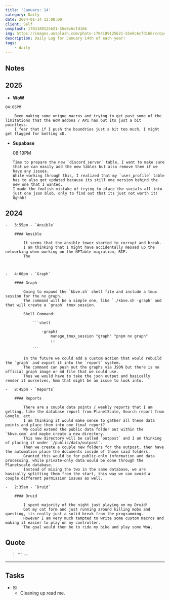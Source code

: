 ```yaml
---
title: 'January: 14'
category: Daily
date: 2024-01-14 12:00:00
client: Self
unsplash: 1704189125621-55e8c6cfd166
img: https://images.unsplash.com/photo-1704189125621-55e8c6cfd166?crop=entropy&cs=srgb&fm=jpg&ixid=MnwzNjM5Nzd8MHwxfHJhbmRvbXx8fHx8fHx8fDE2ODE3NDg2ODY&ixlib=rb-4.0.3&q=85
description: Daily Log for January 14th of each year!
tags:
    - daily
---
```


## Notes

## 2025

-    **WoW**

    04:05PM

        Been making some unique macros and trying to get past some of the limitations that the WoW addons / API has but its just a bit pointless.
        I fear that if I push the boundries just a bit too much, I might get flagged for botting xD.

-   **Supabase**

    08:19PM

        Time to prepare the new `discord_server` table, I want to make sure that we can easily add the new tables but also remove them if we have any issues.
        While working through this, I realized that my `user_profile` table has to also get updated because its still one version behind the new one that I wanted.
        I made the foolish mistake of trying to place the socials all into just one json blob, only to find out that its just not worth it!
        Ughhh!

## 2024

    -   3:55pm - `Ansible`

        #### Ansible
        
            It seems that the ansible tower started to corrupt and break.
            I am thinking that I might have accidentally messed up the networking when working on the NFTable migration, RIP.
            The 



    -   4:00pm - `Graph`

        #### Graph
        
            Going to expand the `kbve.sh` shell file and include a tmux session for the nx graph.
            The command will be a simple one, like `./kbve.sh -graph` and that will create a `graph` tmux session.
            
            Shell Command:

                ```shell

                    -graph)
                        manage_tmux_session "graph" "pnpm nx graph"
                        ;;

                ```
            
            In the future we could add a custom action that would rebuild the `graph` and export it into the `report` system.
            The command can push out the graphs via JSON but there is no official graph image or md file that we could use.
            Thus we would have to take the json output and basically render it ourselves, hmm that might be an issue to look into.

    -   8:45pm - `Reports`

        #### Reports

            There are a couple data points / weekly reports that I am getting, like the database report from PlanetScale, Search report from Google, ect...
            I am thinking it would make sense to gather all these data points and place them into one final report?
            We could extend the public data folder out within the `kbve.com` and maybe create a new directory.
            This new directory will be called `outpost` and I am thinking of placing it under `/public/data/outpost`.
            Then we create a couple new folders for the outpost, then have the automation place the documents inside of those said folders.
            Granted this would be for public-only information and data processing, while private-only data would be done through the Planetscale database.
            Instead of mixing the two in the same database, we are basically splitting them from the start, this way we can avoid a couple different permission issues as well.

    -   2:35am - `Druid`
        
        #### Druid

            I spent majority of the night just playing on my Druid!
            Got my cat form and just running around killing mobs and questing, its really just a solid break from the programming.
            However I am very much tempted to write some custom macros and making it easier to play on my controller.
            The goal would then be to ride my bike and play some WoW.

## Quote

> “.”
> — <cite></cite>

---

## Tasks

-   [x] -   Cleaning up read me.
            
